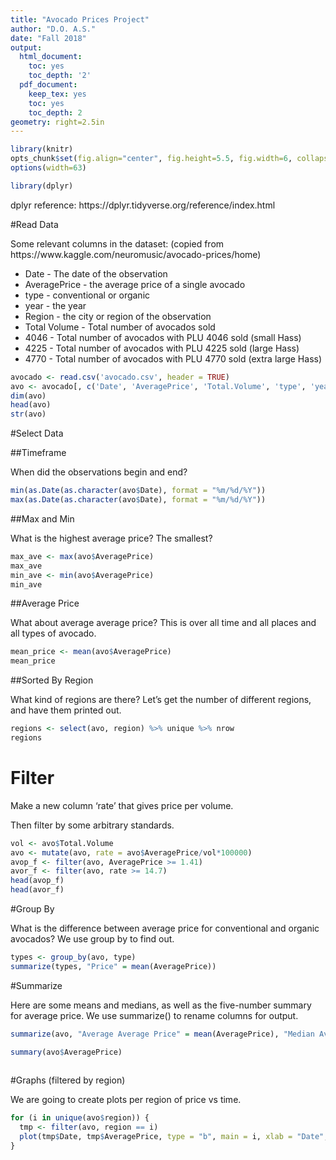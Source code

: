 ```yaml
---
title: "Avocado Prices Project"
author: "D.O. A.S."
date: "Fall 2018"
output:
  html_document:
    toc: yes
    toc_depth: '2'
  pdf_document:
    keep_tex: yes
    toc: yes
    toc_depth: 2
geometry: right=2.5in
---
```



```r
library(knitr)
opts_chunk$set(fig.align="center", fig.height=5.5, fig.width=6, collapse=TRUE, comment="", prompt=TRUE)
options(width=63)

library(dplyr)
```

dplyr reference: https://dplyr.tidyverse.org/reference/index.html

#Read Data

Some relevant columns in the dataset: (copied from https://www.kaggle.com/neuromusic/avocado-prices/home)

 * Date - The date of the observation
 * AveragePrice - the average price of a single avocado
 * type - conventional or organic
 * year - the year
 * Region - the city or region of the observation
 * Total Volume - Total number of avocados sold
 * 4046 - Total number of avocados with PLU 4046 sold (small Hass)
 * 4225 - Total number of avocados with PLU 4225 sold (large Hass)
 * 4770 - Total number of avocados with PLU 4770 sold (extra large Hass)

```r
avocado <- read.csv('avocado.csv', header = TRUE)
avo <- avocado[, c('Date', 'AveragePrice', 'Total.Volume', 'type', 'year', 'region')]
dim(avo)
head(avo)
str(avo)
```

#Select Data

##Timeframe

When did the observations begin and end?
```r
min(as.Date(as.character(avo$Date), format = "%m/%d/%Y"))
max(as.Date(as.character(avo$Date), format = "%m/%d/%Y"))
```

##Max and Min

What is the highest average price? The smallest?
```r
max_ave <- max(avo$AveragePrice)
max_ave
min_ave <- min(avo$AveragePrice)
min_ave
```

##Average Price

What about average average price? This is over all time and all places and all types of avocado.
```r
mean_price <- mean(avo$AveragePrice)
mean_price
```

##Sorted By Region

What kind of regions are there? Let's get the number of different regions, and have them printed out.
```r
regions <- select(avo, region) %>% unique %>% nrow
regions
```

# Filter

Make a new column 'rate' that gives price per volume.

Then filter by some arbitrary standards.

```r
vol <- avo$Total.Volume
avo <- mutate(avo, rate = avo$AveragePrice/vol*100000)
avop_f <- filter(avo, AveragePrice >= 1.41)
avor_f <- filter(avo, rate >= 14.7)
head(avop_f)
head(avor_f)
```

#Group By

What is the difference between average price for conventional and organic avocados? We use group by to find out.
```r
types <- group_by(avo, type)
summarize(types, "Price" = mean(AveragePrice))
```

#Summarize

Here are some means and medians, as well as the five-number summary for average price. We use summarize() to rename columns for output.

```r
summarize(avo, "Average Average Price" = mean(AveragePrice), "Median Average Price"  = median(AveragePrice), "Average Total Volume" = mean(Total.Volume), "Median Total Volume" = median(Total.Volume), "Average Rate" = mean(rate), "Median Rate" = median(rate))

summary(avo$AveragePrice)
  
```

#Graphs (filtered by region)

We are going to create plots per region of price vs time.
```r
for (i in unique(avo$region)) {
  tmp <- filter(avo, region == i)
  plot(tmp$Date, tmp$AveragePrice, type = "b", main = i, xlab = "Date", ylab = "Average Price", ylim = c(0, 3.5))
}
```